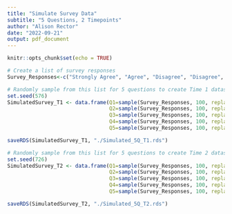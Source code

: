 ```yaml
---
title: "Simulate Survey Data"
subtitle: "5 Questions, 2 Timepoints"
author: "Alison Rector"
date: "2022-09-21"
output: pdf_document
---
```


```r
knitr::opts_chunk$set(echo = TRUE)
```

```r

# Create a list of survey responses
Survey_Responses<-c("Strongly Agree", "Agree", "Disagree", "Disagree", "Strongly Disagree", "Do Not Have", " ")

# Randomly sample from this list for 5 questions to create Time 1 dataset
set.seed(576)
SimulatedSurvey_T1 <- data.frame(Q1=sample(Survey_Responses, 100, replace=TRUE),
                                 Q2=sample(Survey_Responses, 100, replace=TRUE),
                                 Q3=sample(Survey_Responses, 100, replace=TRUE),
                                 Q4=sample(Survey_Responses, 100, replace=TRUE),
                                 Q5=sample(Survey_Responses, 100, replace=TRUE))

saveRDS(SimulatedSurvey_T1, "./Simulated_5Q_T1.rds")

# Randomly sample from this list for 5 questions to create Time 2 dataset
set.seed(726)
SimulatedSurvey_T2 <- data.frame(Q1=sample(Survey_Responses, 100, replace=TRUE),
                                 Q2=sample(Survey_Responses, 100, replace=TRUE),
                                 Q3=sample(Survey_Responses, 100, replace=TRUE),
                                 Q4=sample(Survey_Responses, 100, replace=TRUE),
                                 Q5=sample(Survey_Responses, 100, replace=TRUE))

saveRDS(SimulatedSurvey_T2, "./Simulated_5Q_T2.rds")

```

